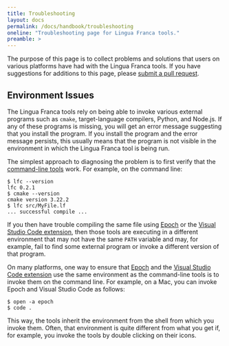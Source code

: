 ```yaml
---
title: Troubleshooting
layout: docs
permalink: /docs/handbook/troubleshooting
oneline: "Troubleshooting page for Lingua Franca tools."
preamble: >
---
```


The purpose of this page is to collect problems and solutions that users on various platforms have had with the Lingua Franca tools. If you have suggestions for additions to this page, please <a href="https://github.com/lf-lang/website-lingua-franca/blob/main/packages/documentation/copy/en/tools/Troubleshooting.md">submit a pull request</a>.

## Environment Issues

The Lingua Franca tools rely on being able to invoke various external programs such as `cmake`, target-language compilers, Python, and Node.js. If any of these programs is missing, you will get an error message suggesting that you install the program. If you install the program and the error message persists, this usually means that the program is not visible in the environment in which the Lingua Franca tool is being run.

The simplest approach to diagnosing the problem is to first verify that the <a href="/docs/handbook/command-line-tools">command-line tools</a> work. For example, on the command line:

```
$ lfc --version
lfc 0.2.1
$ cmake --version
cmake version 3.22.2
$ lfc src/MyFile.lf
... successful compile ...
```

If you then have trouble compiling the same file using [Epoch](<../tools/Epoch IDE.mdx>) or the [Visual Studio Code extension](<../tools/Code Extension.mdx>), then those tools are executing in a different environment that may not have the same `PATH` variable and may, for example, fail to find some external program or invoke a different version of that program.

On many platforms, one way to ensure that [Epoch](<../tools/Epoch IDE.mdx>) and the [Visual Studio Code extension](<../tools/Code Extension.mdx>) use the same environment as the command-line tools is to invoke them on the command line. For example, on a Mac, you can invoke Epoch and Visual Studio Code as follows:

```
$ open -a epoch
$ code .
```

This way, the tools inherit the environment from the shell from which you invoke them. Often, that environment is quite different from what you get if, for example, you invoke the tools by double clicking on their icons.

